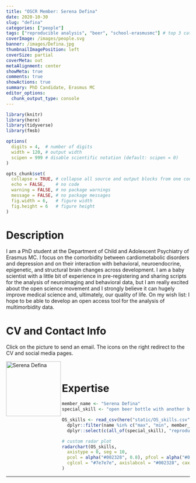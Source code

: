 ```yaml
---
title: "OSCR Member: Serena Defina"
date: 2020-10-30
slug: "defina"
categories: ["people"]
tags: ["reproducible analysis", "beer", "school-erasmusmc"] # top 3 categories + unique + school
coverImage: /images/people.svg
banner: /images/Defina.jpg
thumbnailImagePosition: left
coverSize: partial
coverMeta: out
metaAlignment: center
showMeta: true
comments: true
showActions: true
summary: PhD Candidate, Erasmus MC
editor_options: 
  chunk_output_type: console
---
```


```r

library(knitr)
library(here)
library(tidyverse)
library(fmsb)

options(
  digits = 4,  # number of digits
  width = 120, # output width
  scipen = 999 # disable scientific notation (default: scipen = 0)
)

opts_chunk$set(
  collapse = TRUE, # collapse all source and output blocks from one code chunk into a single block
  echo = FALSE,    # no code
  warning = FALSE, # no package warnings
  message = FALSE, # no package messages
  fig.width = 6,   # figure width
  fig.height = 6   # figure height
)

```

# Description

I am a PhD student at the Department of Child and Adolescent Psychiatry of Erasmus MC. I focus on the comorbidity between cardiometabolic disorders and depression and on their interaction with behavioral, neuroendocrine, epigenetic, and structural brain changes across development. I am a baby scientist with a little bit of experience in pre-registering and sharing scripts for the analysis of neuroimaging and behavioral data, but I am really excited about the open science movement and I strongly believe it can hugely improve medical science and, ultimately, our quality of life. On my wish list: I hope to be able to develop an open access tool for the analysis of multimorbidity data.

# CV and Contact Info

Click on the picture to send an email. The icons on the right redirect to the CV and social media pages.

<!-- EMAIL -->
<p>
  <a href="mailto:s.defina@erasmusmc.nl">
  <img border="0" alt="Serena Defina" src="/images/Defina.jpg" width="150" height="150" align="left">
  </a>
</p>

<!-- CV -->
<p align="center">
  <a href="https://www.linkedin.com/in/serena-defina-684378183/" class="fa fa-file fa-2x" style="color:#00B969;">
  </a>
</p>

<!-- ORCID -->
<p align="center">
  <a href="https://orcid.org/0000-0003-3344-6597" class="ai ai-orcid fa-2x" style="color:#000000;">
  </a>
</p>

<!-- GITHUB -->
<p align="center">
  <a href="https://github.com/SereDef" class="fa fa-github fa-2x" style="color:#000000;">
  </a>
</p>

<BR>

# Expertise

```r

member_name <- "Serena Defina"
special_skill <- "open beer bottle with another beer bottle"

OS_skills <- read_csv(here("static/OS_skills.csv")) %>%
  dplyr::filter(name %in% c("max", "min", member_name)) %>%
  dplyr::select(c(all_of(special_skill), "reproducible analysis", "open access", "preregistration", "open source software", "data sharing", "data management"))

# custom radar plot
radarchart(OS_skills,
  axistype = 0, seg = 10,
  pcol = alpha("#002328", 0.8), pfcol = alpha("#00B969", 0.6), plwd = 4, centerzero = TRUE, # polygon
  cglcol = "#7e7e7e", axislabcol = "#002328", caxislabels = seq(0, 10, 2), cglwd = 0.8 # grid
)

```

***


